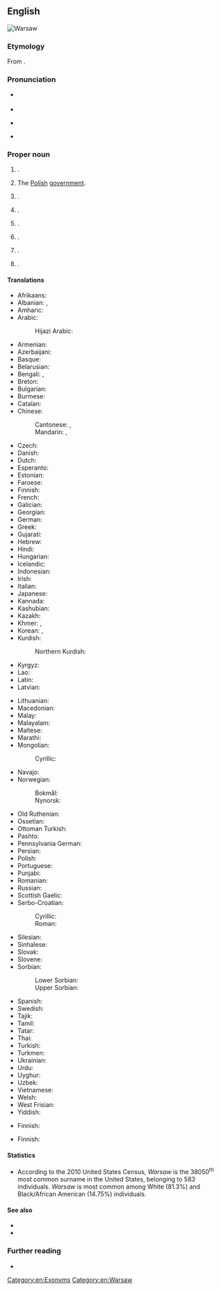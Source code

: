 {{also|warsaw}}
==English==
[[Image:Warszawa srodmiescie poludniowe.jpg|thumb|right|Warsaw]]
{{wikipedia}}
{{slim-wikipedia|Warsaw (disambiguation)#Places|Warsaw (other places)}}

===Etymology===
From {{bor|en|pl|Warszawa}}.

===Pronunciation===
* {{a|UK}} {{IPA|en|/ˈwɔːsɔː/}}
* {{audio|en|en-uk-Warsaw.ogg|Audio (UK)}}
* {{a|US}} {{IPA|en|/ˈwɔɹsɔ/}}
* {{audio|en|LL-Q1860_(eng)-Arlo_Barnes-warsaw.wav|Audio (US)}}

===Proper noun===
{{en-proper noun|~|s}}

# {{place|en|capital city|c/Poland|;|capital city|voi/Masovian Voivodeship}}.
# {{lb|en|metonym}} The [[Polish]] [[government]].
# {{place|en|city/county seat|co/Kosciusko County|s/Indiana|c/USA}}.
# {{place|en|home rule city/county seat|co/Gallatin County|s/Kentucky|c/USA}}.
# {{place|en|city/county seat|co/Benton County|s/Missouri|c/USA}}.
# {{place|en|village/county seat|co/Wyoming County|s/New York|c/USA}}.
# {{place|en|town/county seat|co/Richmond County|s/Virginia|c/USA}}.
# {{surname|en|[[habitational]]}}.

====Translations====
{{trans-top|capital city of Poland}}
* Afrikaans: {{t|af|Warskou}}
* Albanian: {{t|sq|Varshavë|f}}, {{t|sq|Varshava|f}} {{qualifier|definite}}
* Amharic: {{t|am|ዋርሶው}}
* Arabic: {{t|ar|وَارْسُو|f|tr=warsō}}
*: Hijazi Arabic: {{t|acw|وارسو|f|tr=wārsu}}
* Armenian: {{t|hy|Վարշավա}}
* Azerbaijani: {{t+|az|Varşava}}
* Basque: {{t+|eu|Varsovia}}
* Belarusian: {{t|be|Варша́ва|f}}
* Bengali: {{t|bn|ওয়ার্সা}}, {{t|bn|ভারশাভা}}
* Breton: {{t|br|Varsovia|f}}
* Bulgarian: {{t|bg|Варша́ва|f}}
* Burmese: {{t|my|ဝါဆော}}
* Catalan: {{t+|ca|Varsòvia|f}}
* Chinese:
*: Cantonese: {{t|yue|華沙}}, {{t|yue|华沙|tr=waa4 saa1}}
*: Mandarin: {{t+|cmn|華沙}}, {{t+|cmn|华沙|tr=Huáshā}}
* Czech: {{t+|cs|Varšava|f}}
* Danish: {{t+|da|Warszawa|n}}
* Dutch: {{t+|nl|Warschau|n}}
* Esperanto: {{t+|eo|Varsovio}}
* Estonian: {{t+|et|Varssavi}}
* Faroese: {{t|fo|Varsjava|f}}
* Finnish: {{t+|fi|Varsova}}
* French: {{t+|fr|Varsovie|f}}
* Galician: {{t+|gl|Varsovia}}
* Georgian: {{t|ka|ვარშავა}}
* German: {{t+|de|Warschau|n}}
* Greek: {{t+|el|Βαρσοβία|f}}
* Gujarati: {{t|gu|વૉર્સો}}
* Hebrew: {{t|he|וורשה|f|tr=vársha|alt=וורשה \ וַרְשָׁה}}
* Hindi: {{t|hi|वारसॉ}}
* Hungarian: {{t+|hu|Varsó}}
* Icelandic: {{t|is|Varsjá|f}}
* Indonesian: {{t|id|Warsawa}}
* Irish: {{t|ga|Vársá}}
* Italian: {{t+|it|Varsavia|f}}
* Japanese: {{t+|ja|ワルシャワ|tr=Warushawa}}
* Kannada: {{t|kn|ವಾರ್ಸಾ}}
* Kashubian: {{t|csb|Warszawa|f}}
* Kazakh: {{t|kk|Варшава}}
* Khmer: {{t+|km|វ៉ាសូវី}}, {{t|km|វ៉ារស្សាវ៉ា}}
* Korean: {{t+|ko|^바르샤바}}, {{t+|ko|^와르샤와}} {{qualifier|North Korea}}
* Kurdish:
*: Northern Kurdish: {{t+|kmr|Warşova}}
* Kyrgyz: {{t+|ky|Варшава}}
* Lao: {{t|lo|ວໍຊໍ}}
* Latin: {{t+|la|Varsovia|f}}
* Latvian: {{t|lv|Varšava|f}}
{{trans-mid}}
* Lithuanian: {{t+|lt|Varšuva|f}}
* Macedonian: {{t+|mk|Варшава|f}}
* Malay: {{t|ms|Warsaw}}
* Malayalam: {{t|ml|വാഴ്‌സ}}
* Maltese: {{t|mt|Varsavja|f}}
* Marathi: {{t|mr|वर्झावा}}
* Mongolian:
*: Cyrillic: {{t|mn|Варшав}}
* Navajo: {{t|nv|Wóosoo}}
* Norwegian:
*: Bokmål: {{t+|nb|Warszawa}}
*: Nynorsk: {{t|nn|Warszawa}}
* Old Ruthenian: {{t|zle-ort|Варша́ва|f}}
* Ossetian: {{t|os|Варшавӕ}}
* Ottoman Turkish: {{t|ota|وارشاوه|tr=varşava}}
* Pashto: {{t|ps|وارسا|f|tr=wārsā}}
* Pennsylvania German: {{t|pdc|Woarschau}}
* Persian: {{t+|fa|ورشو|tr=varšou}}
* Polish: {{t+|pl|Warszawa|f}}
* Portuguese: {{t+|pt|Varsóvia|f}}
* Punjabi: {{t|pa|ਵਾਰਸਾ}}
* Romanian: {{t+|ro|Varșovia}}
* Russian: {{t+|ru|Варша́ва|f}}
* Scottish Gaelic: {{t|gd|Warszawa}}
* Serbo-Croatian:
*: Cyrillic: {{t|sh|Ва̀ршава|f}}
*: Roman: {{t+|sh|Vàršava|f}}
* Silesian: {{t|szl|Warszawa}}
* Sinhalese: {{t|si|වෝර්සෝ}}
* Slovak: {{t|sk|Varšava|f}}
* Slovene: {{t+|sl|Varšáva|f}}
* Sorbian:
*: Lower Sorbian: {{t|dsb|Waršawa|f}}
*: Upper Sorbian: {{t|hsb|Waršawa|f}}
* Spanish: {{t+|es|Varsovia|f}}
* Swedish: {{t+|sv|Warszawa|n}}
* Tajik: {{t|tg|Варшава}}
* Tamil: {{t|ta|வார்சாவா}}
* Tatar: {{t|tt|Варшава}}
* Thai: {{t|th|วอร์ซอ}}
* Turkish: {{t+|tr|Varşova}}
* Turkmen: {{t|tk|Warşawa}}
* Ukrainian: {{t|uk|Варша́ва|f}}
* Urdu: {{t|ur|وارسا|tr=vārsā}}
* Uyghur: {{t|ug|ۋارشاۋا}}
* Uzbek: {{t|uz|Varshava}}
* Vietnamese: {{t|vi|Vác-sa-va}}
* Welsh: {{t|cy|Warsaw}}
* West Frisian: {{t|fy|Warsjau}}
* Yiddish: {{t|yi|וואַרשע|f}}
{{trans-bottom}}

{{trans-top|metonym for Polish government}}
* Finnish: {{t+|fi|Varsova}}
{{trans-mid}}
{{trans-bottom}}

{{trans-top|any of several localities in USA}}
* Finnish: {{t+|fi|Warsaw}}
{{trans-mid}}
{{trans-bottom}}

====Statistics====
* According to the 2010 United States Census, ''Warsaw'' is the 38050<sup>th</sup> most common surname in the United States, belonging to 583 individuals. ''Warsaw'' is most common among White (81.3%) and Black/African American (14.75%) individuals.

====See also====
* {{l|en|Varsovian}}
* {{l|en|Warszawa}}

===Further reading===
* {{R:en:DAFN}}

[[Category:en:Exonyms]]
[[Category:en:Warsaw]]